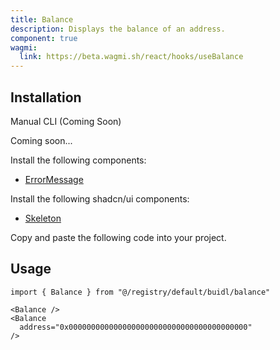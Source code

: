 ```yaml
---
title: Balance
description: Displays the balance of an address.
component: true
wagmi:
  link: https://beta.wagmi.sh/react/hooks/useBalance
---
```


<ComponentPreview
  name="balance-demo"
  className="[&_.preview>[data-orientation=vertical]]:sm:max-w-[70%]"
/>

## Installation

<Tabs defaultValue="manual">

<TabsList>
  <TabsTrigger value="manual">Manual</TabsTrigger>
  <TabsTrigger disabled={true} value="cli">
    CLI (Coming Soon)
  </TabsTrigger>
</TabsList>

<TabsContent value="cli">

<Steps>

<Step>Coming soon...</Step>

</Steps>

</TabsContent>

<TabsContent value="manual">

<Steps>

<Step>Install the following components:</Step>

- [ErrorMessage](/docs/components/error-message)

<Step>Install the following shadcn/ui components:</Step>

- [Skeleton](https://ui.shadcn.com/docs/components/skeleton)

<Step>Copy and paste the following code into your project.</Step>

<ComponentSource name="balance" />

</Steps>

</TabsContent>

</Tabs>

## Usage

```tsx
import { Balance } from "@/registry/default/buidl/balance"
```

```tsx
<Balance />
<Balance
  address="0x0000000000000000000000000000000000000000"
/>
```
